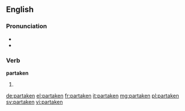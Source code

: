 ==English==

===Pronunciation===
* {{IPA|/pɑɹˈteɪkən/|lang=en}}
* {{rhymes|eɪkən|lang=en}}

===Verb===
'''partaken'''

# {{past participle of|partake|lang=en}}

[[de:partaken]]
[[el:partaken]]
[[fr:partaken]]
[[it:partaken]]
[[mg:partaken]]
[[pl:partaken]]
[[sv:partaken]]
[[vi:partaken]]